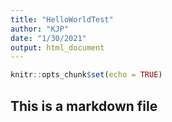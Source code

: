 ```yaml
---
title: "HelloWorldTest"
author: "KJP"
date: "1/30/2021"
output: html_document
---
```


```r
knitr::opts_chunk$set(echo = TRUE)
```

## This is a markdown file
